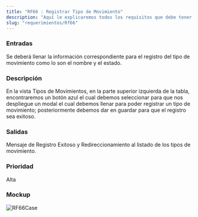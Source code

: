 ```yaml
---
title: "RF66 : Registrar Tipo de Movimiento"
description: "Aquí le explicaremos todos los requisitos que debe tener para poder usar nuestro software."
slug: "requerimientos/Rf66"
---
```



<h3>Entradas</h3>
Se deberá llenar la información correspondiente para el registro del tipo de movimiento como lo son el nombre y el estado.

<h3>Descripción</h3>
En la vista Tipos de Movimientos, en la parte superior izquierda de la tabla, encontraremos un botón azul el cual debemos seleccionar para que nos despliegue un modal el cual debemos llenar para poder registrar un tipo de movimiento; posteriormente debemos dar en guardar para que el registro sea exitoso.

<h3>Salidas</h3>
Mensaje de Registro Exitoso y Redireccionamiento al listado de los tipos de movimiento.

<h3>Prioridad</h3>
Alta

<h3>Mockup</h3>
<Image src={RF66Case} alt="RF66Case" width={3148} height={2270} />
